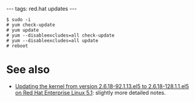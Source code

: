 ---
tags: red.hat updates
---
<pre lang="shell">$ sudo -i
# yum check-update
# yum update
# yum --disableexcludes=all check-update
# yum --disableexcludes=all update
# reboot</pre>

= See also =

* [[Updating the kernel from version 2.6.18-92.1.13.el5 to 2.6.18-128.1.1.el5 on Red Hat Enterprise Linux 5.1]]: slightly more detailed notes.
